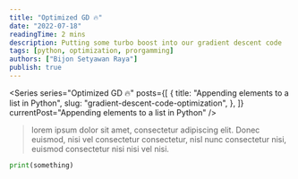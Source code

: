 ```yaml
---
title: "Optimized GD 🔥"
date: "2022-07-18"
readingTime: 2 mins
description: Putting some turbo boost into our gradient descent code
tags: [python, optimization, prorgamming]
authors: ["Bijon Setyawan Raya"]
publish: true
---
```


<Series
  series="Optimized GD 🔥"
  posts={[
    {
      title: "Appending elements to a list in Python",
      slug: "gradient-descent-code-optimization",
    },
  ]}
  currentPost="Appending elements to a list in Python"
/>

> lorem ipsum dolor sit amet, consectetur adipiscing elit. Donec euismod, nisi vel consectetur consectetur, nisl nunc consectetur nisi, euismod consectetur nisi nisi vel nisi.

```python:main.py
print(something)
```
